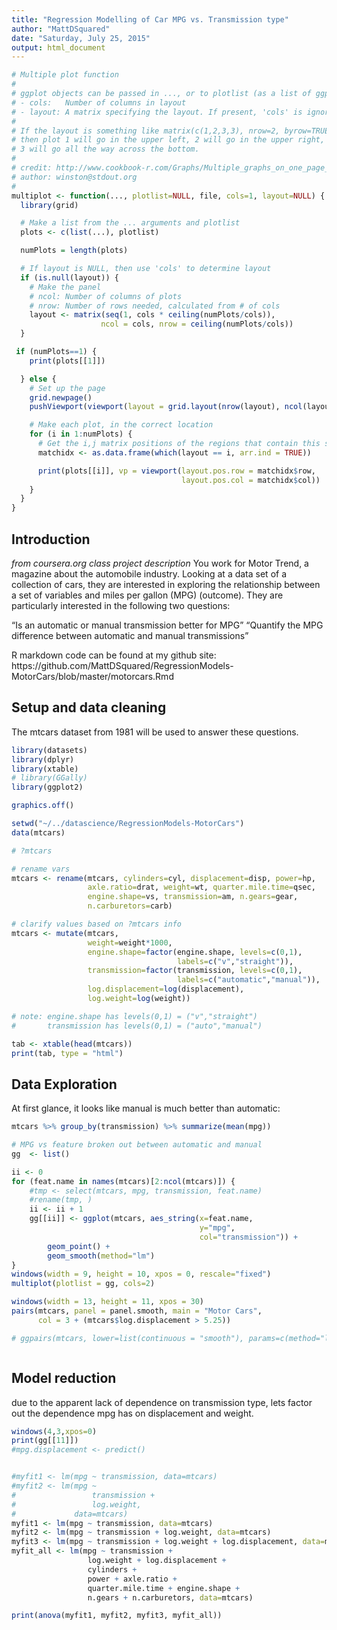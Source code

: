 ```yaml
---
title: "Regression Modelling of Car MPG vs. Transmission type"
author: "MattDSquared"
date: "Saturday, July 25, 2015"
output: html_document
---
```


```r
# Multiple plot function
#
# ggplot objects can be passed in ..., or to plotlist (as a list of ggplot objects)
# - cols:   Number of columns in layout
# - layout: A matrix specifying the layout. If present, 'cols' is ignored.
#
# If the layout is something like matrix(c(1,2,3,3), nrow=2, byrow=TRUE),
# then plot 1 will go in the upper left, 2 will go in the upper right, and
# 3 will go all the way across the bottom.
#
# credit: http://www.cookbook-r.com/Graphs/Multiple_graphs_on_one_page_(ggplot2)/
# author: winston@stdout.org
#
multiplot <- function(..., plotlist=NULL, file, cols=1, layout=NULL) {
  library(grid)

  # Make a list from the ... arguments and plotlist
  plots <- c(list(...), plotlist)

  numPlots = length(plots)

  # If layout is NULL, then use 'cols' to determine layout
  if (is.null(layout)) {
    # Make the panel
    # ncol: Number of columns of plots
    # nrow: Number of rows needed, calculated from # of cols
    layout <- matrix(seq(1, cols * ceiling(numPlots/cols)),
                    ncol = cols, nrow = ceiling(numPlots/cols))
  }

 if (numPlots==1) {
    print(plots[[1]])

  } else {
    # Set up the page
    grid.newpage()
    pushViewport(viewport(layout = grid.layout(nrow(layout), ncol(layout))))

    # Make each plot, in the correct location
    for (i in 1:numPlots) {
      # Get the i,j matrix positions of the regions that contain this subplot
      matchidx <- as.data.frame(which(layout == i, arr.ind = TRUE))

      print(plots[[i]], vp = viewport(layout.pos.row = matchidx$row,
                                      layout.pos.col = matchidx$col))
    }
  }
}
```

## Introduction
_from coursera.org class project description_
You work for Motor Trend, a magazine about the automobile industry. Looking at a data set of a collection of cars, they are interested in exploring the relationship between a set of variables and miles per gallon (MPG) (outcome). They are particularly interested in the following two questions:

"Is an automatic or manual transmission better for MPG"
"Quantify the MPG difference between automatic and manual transmissions"

R markdown code can be found at my github site: https://github.com/MattDSquared/RegressionModels-MotorCars/blob/master/motorcars.Rmd

## Setup and data cleaning

The mtcars dataset from 1981 will be used to answer these questions. 

```r
library(datasets)
library(dplyr)
library(xtable)
# library(GGally)
library(ggplot2)

graphics.off()

setwd("~/../datascience/RegressionModels-MotorCars")
data(mtcars)

# ?mtcars

# rename vars
mtcars <- rename(mtcars, cylinders=cyl, displacement=disp, power=hp, 
                 axle.ratio=drat, weight=wt, quarter.mile.time=qsec, 
                 engine.shape=vs, transmission=am, n.gears=gear, 
                 n.carburetors=carb)
```

```r
# clarify values based on ?mtcars info
mtcars <- mutate(mtcars,
                 weight=weight*1000,
                 engine.shape=factor(engine.shape, levels=c(0,1), 
                                     labels=c("v","straight")),
                 transmission=factor(transmission, levels=c(0,1),
                                     labels=c("automatic","manual")),
                 log.displacement=log(displacement),
                 log.weight=log(weight))

# note: engine.shape has levels(0,1) = ("v","straight")
#       transmission has levels(0,1) = ("auto","manual")
```

```r
tab <- xtable(head(mtcars))
print(tab, type = "html")
```

## Data Exploration

At first glance, it looks like manual is much better than automatic:
```r
mtcars %>% group_by(transmission) %>% summarize(mean(mpg))
```

```r
# MPG vs feature broken out between automatic and manual
gg  <- list()

ii <- 0
for (feat.name in names(mtcars)[2:ncol(mtcars)]) {
    #tmp <- select(mtcars, mpg, transmission, feat.name)
    #rename(tmp, )
    ii <- ii + 1
    gg[[ii]] <- ggplot(mtcars, aes_string(x=feat.name, 
                                          y="mpg", 
                                          col="transmission")) +
        geom_point() + 
        geom_smooth(method="lm") 
}
windows(width = 9, height = 10, xpos = 0, rescale="fixed")
multiplot(plotlist = gg, cols=2)

windows(width = 13, height = 11, xpos = 30)
pairs(mtcars, panel = panel.smooth, main = "Motor Cars", 
      col = 3 + (mtcars$log.displacement > 5.25))

# ggpairs(mtcars, lower=list(continuous = "smooth"), params=c(method="lm"))
```

```r
```

## Model reduction
due to the apparent lack of dependence on transmission type, lets factor out the dependence mpg has on displacement and weight.

```r
windows(4,3,xpos=0)
print(gg[[11]])
#mpg.displacement <- predict()


#myfit1 <- lm(mpg ~ transmission, data=mtcars)
#myfit2 <- lm(mpg ~ 
#                 transmission + 
#                 log.weight, 
#             data=mtcars)
myfit1 <- lm(mpg ~ transmission, data=mtcars)
myfit2 <- lm(mpg ~ transmission + log.weight, data=mtcars)
myfit3 <- lm(mpg ~ transmission + log.weight + log.displacement, data=mtcars)
myfit_all <- lm(mpg ~ transmission + 
                 log.weight + log.displacement +
                 cylinders + 
                 power + axle.ratio +
                 quarter.mile.time + engine.shape +
                 n.gears + n.carburetors, data=mtcars)

print(anova(myfit1, myfit2, myfit3, myfit_all))

```
